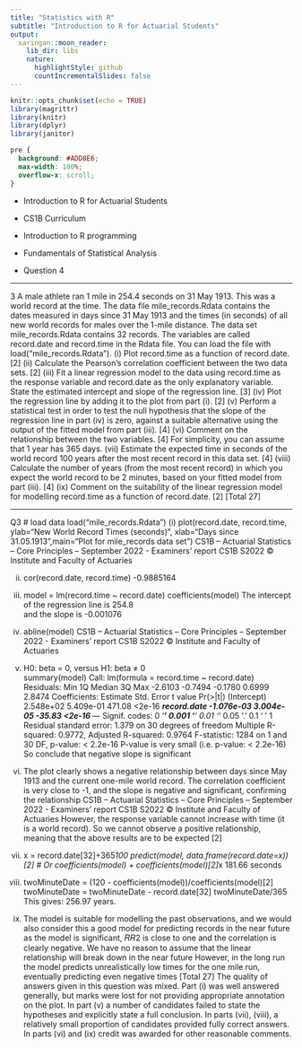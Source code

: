 ```yaml
---
title: "Statistics with R"
subtitle: "Introduction to R for Actuarial Students"
output:
  xaringan::moon_reader:
    lib_dir: libs
    nature:
      highlightStyle: github
      countIncrementalSlides: false
---
```


```r
knitr::opts_chunk$set(echo = TRUE)
library(magrittr)
library(knitr)
library(dplyr)
library(janitor)


```

```css
pre {
  background: #ADD8E6;
  max-width: 100%;
  overflow-x: scroll;
}
```

* Introduction to R for Actuarial Students

* CS1B Curriculum

* Introduction to R programming
* Fundamentals of Statistical Analysis

* Question 4

---

3 A male athlete ran 1 mile in 254.4 seconds on 31 May 1913. This was a world record 
at the time. The data file mile_records.Rdata contains the dates measured in 
days since 31 May 1913 and the times (in seconds) of all new world records for males 
over the 1-mile distance. The data set mile_records.Rdata contains 32 records. 
The variables are called record.date and record.time in the Rdata file. You 
can load the file with load("mile_records.Rdata"). 
(i) Plot record.time as a function of record.date. [2] 
(ii) Calculate the Pearson’s correlation coefficient between the two data sets. [2] 
(iii) Fit a linear regression model to the data using record.time as the response 
variable and record.date as the only explanatory variable. State the 
estimated intercept and slope of the regression line. [3] 
(iv) Plot the regression line by adding it to the plot from part (i). [2] 
(v) Perform a statistical test in order to test the null hypothesis that the slope of 
the regression line in part (iv) is zero, against a suitable alternative using the 
output of the fitted model from part (iii). [4] 
(vi) Comment on the relationship between the two variables. [4] 
For simplicity, you can assume that 1 year has 365 days. 
(vii) Estimate the expected time in seconds of the world record 100 years after the 
most recent record in this data set. [4] 
(viii) Calculate the number of years (from the most recent record) in which you 
expect the world record to be 2 minutes, based on your fitted model from 
part (iii). [4] 
(ix) Comment on the suitability of the linear regression model for modelling 
record.time as a function of record.date. [2] 
 [Total 27] 
 
 
---

Q3
# load data
load("mile_records.Rdata")
(i)
plot(record.date, record.time, ylab="New World Record Times 
(seconds)", xlab="Days since 31.05.1913",main="Plot for 
mile_records data set") 
CS1B – Actuarial Statistics – Core Principles – September 2022 - Examiners’ report
CS1B S2022 © Institute and Faculty of Actuaries

(ii)
cor(record.date, record.time) 
-0.9885164 
(iii)
model = lm(record.time ~ record.date) 
coefficients(model) 
The intercept of the regression line is 254.8  
and the slope is -0.001076 
(iv)
abline(model) 
CS1B – Actuarial Statistics – Core Principles – September 2022 - Examiners’ report
CS1B S2022 © Institute and Faculty of Actuaries

(v)
H0: beta = 0, versus H1: beta ≠ 0  
summary(model) 
Call:
lm(formula = record.time ~ record.date)
Residuals:
 Min 1Q Median 3Q Max 
-2.6103 -0.7494 -0.1780 0.6999 2.8474 
Coefficients:
 Estimate Std. Error t value Pr(>|t|) 
(Intercept) 2.548e+02 5.409e-01 471.08 <2e-16 ***
record.date -1.076e-03 3.004e-05 -35.83 <2e-16 ***
---
Signif. codes: 0 ‘***’ 0.001 ‘**’ 0.01 ‘*’ 0.05 ‘.’ 0.1 ‘ ’ 1
Residual standard error: 1.379 on 30 degrees of freedom
Multiple R-squared: 0.9772, Adjusted R-squared: 0.9764 
F-statistic: 1284 on 1 and 30 DF, p-value: < 2.2e-16
P-value is very small (i.e. p-value: < 2.2e-16) 
So conclude that negative slope is significant 
(vi)
The plot clearly shows a negative relationship between days since May 1913 and the 
current one-mile world record. 
The correlation coefficient is very close to -1, and the slope is negative and significant, 
confirming the relationship 
CS1B – Actuarial Statistics – Core Principles – September 2022 - Examiners’ report
CS1B S2022 © Institute and Faculty of Actuaries
However, the response variable cannot increase with time (it is a world record). 
So we cannot observe a positive relationship, meaning that the above results are to be 
expected [2]
(vii)
x = record.date[32]+365*100 
predict(model, data.frame(record.date=x)) [2]
# Or
coefficients(model) + coefficients(model)[2]*x
181.66 seconds 
(viii)
twoMinuteDate = (120 -
coefficients(model))/coefficients(model)[2] 
twoMinuteDate = twoMinuteDate - record.date[32] 
twoMinuteDate/365 
This gives: 256.97 years. 
(ix)
The model is suitable for modelling the past observations, and we would also consider 
this a good model for predicting records in the near future as the model is significant, 𝑅𝑅2
is close to one and the correlation is clearly negative. We have no reason to assume that 
the linear relationship will break down in the near future 
However, in the long run the model predicts unrealistically low times for the one mile run, 
eventually predicting even negative times 
[Total 27]
The quality of answers given in this question was mixed.
Part (i) was well answered generally, but marks were lost for not providing appropriate 
annotation on the plot. 
In part (v) a number of candidates failed to state the hypotheses and explicitly state a full 
conclusion. 
In parts (vii), (viii), a relatively small proportion of candidates provided fully correct 
answers. In parts (vi) and (ix) credit was awarded for other reasonable comments.
